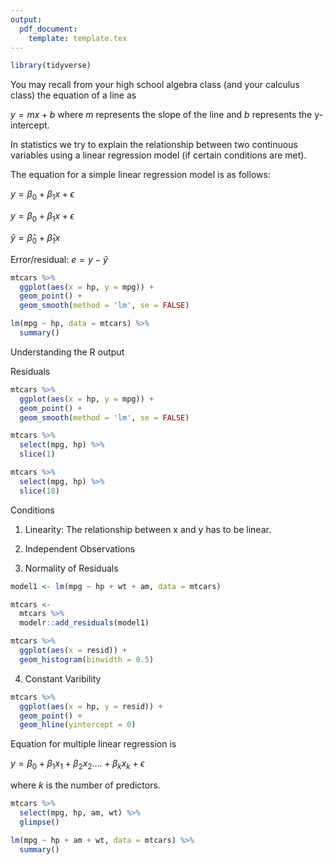 ```yaml
---
output: 
  pdf_document:
    template: template.tex
---
```


```r
library(tidyverse)
```

\begin{landscape}

\section {Review}

\begin{tabular}{|p{3cm}|p{1cm}|p{3cm}|p{3cm}|p{3cm}|p{3cm}|p{3.5cm}|}
\hline
  Question & point estimate & parameter of interest & expected value of the sampling distribution & variance of the sampling distribution & standard error & confidence interval \\ \hline
  single proportion & $\hat p$ & $p$ & $p$ & $\frac{p(1-p)}{n}$ & $\sqrt{\frac{\hat p (1-\hat p)}{n}}$ & $\hat p \pm z^*\sqrt{\frac{\hat p (1-\hat p)}{n}}$ \\ \hline
  difference of two proportion & $\hat p_1 - \hat p_2$ & $p_1 - p_2$ & $p_1 - p_2$ & $\frac{p_1 (1-p_1)}{n_1} + \frac{p_2 (1-p_2)}{n_2}$ & $\sqrt{\frac{\hat p_1 (1-\hat p_1)}{n_1} + \frac{\hat p_2 (1-\hat p_2)}{n_2}}$ & $(\hat p_1 - \hat p_2)\pm z^*\sqrt{\frac{\hat p_1 (1-\hat p_1)}{n_1} + \frac{\hat p_2 (1-\hat p_2)}{n_2}}$ \\ \hline
  single mean (dependent samples, paired data) & $\bar x$ & $\mu$ & $\mu$ & $\frac{\sigma^2}{n}$ &
  $\frac{s}{\sqrt{n}}$ & $\bar x\pm t^*_{df}\frac{s}{\sqrt{n}}$ \\ \hline
  difference of two means & $\bar x_1 - \bar x_2$ & $\mu_1 - \mu_2$ & $\mu_1 - \mu_2$ & $\frac{\sigma_1^2}{n_1}+\frac{\sigma_2^2}{n_2}$ &
  $\sqrt{\frac{s_1^2}{n_1} +\frac{s_2^2}{n_2}}$ & $(\bar x_1 - \bar x_2)\pm t^*_{df}\sqrt{\frac{s_1^2}{n_1} +\frac{s_2^2}{n_2}}$\\ \hline
  
\end{tabular}

Hypothesis Testing

standard score (z or t) = $\frac{\text{point estimate} - \text{null value}}{Standard Error} $

\end{landscape}



\section{Simple Linear Regression}

You may recall from your high school algebra class (and your calculus class) the equation of a line as 

$y = mx + b$ where $m$ represents the slope of the line and $b$ represents the y-intercept. 

In statistics we try to explain the relationship between two continuous variables using a linear regression model (if certain conditions are met).

The equation for a simple linear regression model is as follows:

$y = \beta_0 + \beta_1x + \epsilon$


\begin{tabular}{|p{3cm}|p{3cm}|p{3cm}|p{3cm}|}
\hline
description & point estimate & parameter of interest & Hypotheses \\ \hline
intercept   & OpenIntro: $b_0$ Other resources: $\hat \beta_0$   & $\beta_0$ & $H_0:\beta_0 = 0$ \\ \hline
slope   & OpenIntro: $b_1$ Other resources: $\hat \beta_1$   & $\beta_1$ & $H_0:\beta_1 = 0$ \\ \hline
\end{tabular}

$y = \beta_0 + \beta_1x + \epsilon$

$\hat y = \hat \beta_0 + \hat \beta_1x$

Error/residual:
$e = y - \hat y$

```r
mtcars %>% 
  ggplot(aes(x = hp, y = mpg)) +
  geom_point() +
  geom_smooth(method = 'lm', se = FALSE)
```


\newpage

```r
lm(mpg ~ hp, data = mtcars) %>% 
  summary()
```

Understanding the R output


\newpage
Residuals
```r
mtcars %>% 
  ggplot(aes(x = hp, y = mpg)) +
  geom_point() +
  geom_smooth(method = 'lm', se = FALSE)
```

```r
mtcars %>% 
  select(mpg, hp) %>% 
  slice(1)

mtcars %>% 
  select(mpg, hp) %>% 
  slice(18)
```

\newpage 

\subsection{Estimation} 

\newpage


Conditions

1. Linearity: The relationship between x and y has to be linear.

2. Independent Observations

3. Normality of Residuals

```r
model1 <- lm(mpg ~ hp + wt + am, data = mtcars)

mtcars <- 
  mtcars %>% 
  modelr::add_residuals(model1)

mtcars %>% 
  ggplot(aes(x = resid)) +
  geom_histogram(binwidth = 0.5)
```

\vspace{3cm}

4. Constant Varibility 

```r
mtcars %>% 
  ggplot(aes(x = hp, y = resid)) +
  geom_point() +
  geom_hline(yintercept = 0)
```


\newpage

\section{Multiple Linear Regression}

Equation for multiple linear regression is 

$y = \beta_0 + \beta_1x_1+\beta_2x_2....+\beta_kx_k+\epsilon$

where $k$ is the number of predictors.

```r

mtcars %>% 
  select(mpg, hp, am, wt) %>% 
  glimpse()

lm(mpg ~ hp + am + wt, data = mtcars) %>% 
  summary()
```


